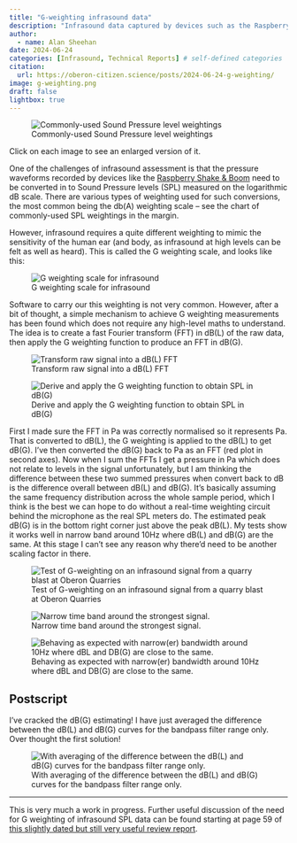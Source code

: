 ```yaml
---
title: "G-weighting infrasound data"
description: "Infrasound data captured by devices such as the Raspberry Shake & Boom needs to be G-weighted to properly reflect the sensitivity of the human ear (and body) to the low frequencies present (by definition) in infrasound. This is a technical article documenting some progress in doing this weighting."
author:
  - name: Alan Sheehan
date: 2024-06-24
categories: [Infrasound, Technical Reports] # self-defined categories
citation: 
  url: https://oberon-citizen.science/posts/2024-06-24-g-weighting/
image: g-weighting.png
draft: false 
lightbox: true
---
```


::: {.aside}
![Commonly-used Sound Pressure level weightings](common-spl-weightings.png)
:::

:::{.callout-tip}
Click on each image to see an enlarged version of it.
:::

One of the challenges of infrasound assessment is that the pressure waveforms recorded by devices like the [Raspberry Shake & Boom](../../shake_and_boom.html) need to be converted in to Sound Pressure levels (SPL) measured on the logarithmic dB scale. There are various types of weighting used for such conversions, the most common being the db(A) weighting scale -- see the chart of commonly-used SPL weightings in the margin.

However, infrasound requires a quite different weighting to mimic the sensitivity of the human ear (and body, as infrasound at high levels can be felt as well as heard). This is called the G weighting scale, and looks like this:

![G weighting scale for infrasound](g-weighting.png)


Software to carry our this weighting is not very common. However, after a bit of thought, a simple mechanism to achieve G weighting measurements has been found which does not require any high-level maths to understand. The idea is to create a fast Fourier transform (FFT) in dB(L) of the raw data, then apply the G weighting function to produce an FFT in dB(G). 

![Transform raw signal into a dB(L) FFT](transform-to-fft-dbl.png)

![Derive and apply the G weighting function to obtain SPL in dB(G)](derive-and-apply-g-weighting-function.png)


First I made sure the FFT in Pa was correctly normalised so it represents Pa. That is converted to dB(L), the G weighting is applied to the dB(L) to get dB(G). I've then converted the dB(G) back to Pa as an FFT (red plot in second axes). Now when I sum the FFTs I get a pressure in Pa which does not relate to levels in the signal unfortunately, but I am thinking the difference between these two summed pressures when convert back to dB is the difference overall between dB(L) and dB(G). It's basically assuming the same frequency distribution across the whole sample period, which I think is the best we can hope to do without a real-time weighting circuit behind the microphone as the real SPL meters do. The estimated peak dB(G) is in the bottom right corner just above the peak dB(L). My tests show it works well in narrow band around 10Hz where dB(L) and dB(G) are the same. At this stage I can't see any reason why there'd need to be another scaling factor in there.

![Test of G-weighting on an infrasound signal from a quarry blast at Oberon Quarries](g-weighting-3.png)

![Narrow time band around the strongest signal.](g-weighting-4.png)

![Behaving as expected with narrow(er) bandwidth around 10Hz where dBL and DB(G) are close to the same.](g-weighting-5.png)

## Postscript

I've cracked the dB(G) estimating! I have just averaged the difference between the dB(L) and dB(G) curves for the bandpass filter range only. Over thought the first solution! 

![With averaging of the difference between the dB(L) and dB(G) curves for the bandpass filter range only.](g-weighting-6.png)

---

This is very much a work in progress. Further useful discussion of the need for G weighting of infrasound SPL data can be found starting at page 59 of [this slightly dated but still very useful review report](../../assets/systematic-review-wind-farms-eh54.pdf).  

